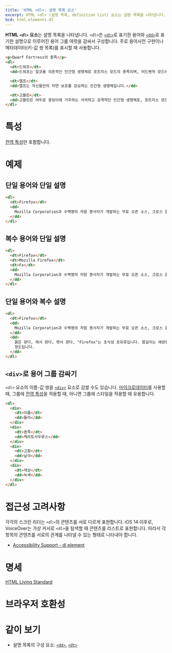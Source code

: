 ```yaml
---
title: 'HTML <dl>: 설명 목록 요소'
excerpt: HTML <dl> (설명 목록, definition list) 요소는 설명 목록을 나타냅니다.
bcd: html.elements.dl
---
```


**HTML `<dl>` 요소**는 설명 목록을 나타냅니다. `<dl>`은 [`<dt>`](./dt)로 표기한 용어와 [`<dd>`](./dd)로 표기한 설명으로 이루어진 용어 그룹 여럿을 감싸서 구성합니다. 주로 용어사전 구현이나 메타데이터(키-값 쌍 목록)를 표시할 때 사용합니다.

<HTMLDemo height={200}>

```html
<p>Dwarf Fortress의 종족</p>
<dl>
  <dt>드워프</dt>
  <dd>드워프는 알코올 의존적인 인간형 생명체로 포트리스 모드의 종족이며, 어드벤처 모드에서도 플레이할 수 있습니다.</dd>

  <dt>엘프</dt>
  <dd>엘프는 자신들만의 자연 보호를 강요하는 인간형 생명체입니다.</dd>

  <dt>고블린</dt>
  <dd>고블린은 어두운 웅덩이에 거주하는 사악하고 공격적인 인간형 생명체로, 포트리스 모드의 주요한 적입니다.</dd>
</dl>
```

</HTMLDemo>

# 특성

[전역 특성](/docs/Web/HTML/Global_attributes)만 포함합니다.

# 예제

## 단일 용어와 단일 설명

```html
<dl>
  <dt>Firefox</dt>
  <dd>
    Mozilla Corporation과 수백명의 자원 봉사자가 개발하는 무료 오픈 소스, 크로스 플랫폼, 그래픽 웹 브라우저입니다.
  </dd>
</dl>
```

## 복수 용어와 단일 설명

```html
<dl>
  <dt>Firefox</dt>
  <dt>Mozilla Firefox</dt>
  <dt>Fx</dt>
  <dd>
    Mozilla Corporation과 수백명의 자원 봉사자가 개발하는 무료 오픈 소스, 크로스 플랫폼, 그래픽 웹 브라우저입니다.
  </dd>
</dl>
```

## 단일 용어와 복수 설명

```html
<dl>
  <dt>Firefox</dt>
  <dd>
    Mozilla Corporation과 수백명의 자원 봉사자가 개발하는 무료 오픈 소스, 크로스 플랫폼, 그래픽 웹 브라우저입니다.
  </dd>
  <dd>
    붉은 판다, 레서 판다, 랫서 판다, "Firefox"는 초식성 포유류입니다. 몸길이는 애완용 고양이보다 약간 큰 60cm
    정도입니다.
  </dd>
</dl>
```

## `<div>`로 용어 그룹 감싸기

`<dl>` 요소의 이름-값 쌍을 [`<div>`](./div) 요소로 감쌀 수도 있습니다. [마이크로데이터](https://developer.mozilla.org/en-US/docs/Web/HTML/Microdata)를 사용할 때, 그룹에 [전역 특성](/docs/Web/HTML/Global_attributes)을 적용할 때, 아니면 그룹에 스타일을 적용할 때 유용합니다.

```html
<dl>
  <div>
    <dt>이름</dt>
    <dd>둘리</dd>
  </div>
  <div>
    <dt>종족</dt>
    <dd>케라토사우루스</dd>
  </div>
  <div>
    <dt>고향</dt>
    <dd>남극</dd>
  </div>
  <div>
    <dt>색상</dt>
    <dd>녹색</dd>
  </div>
</dl>
```

# 접근성 고려사항

각각의 스크린 리더는 `<dl>`의 콘텐츠를 서로 다르게 표현합니다. iOS 14 이후로, VoiceOver는 가상 커서로 `<dl>`을 탐색할 때 콘텐츠를 리스트로 표현합니다. 따라서 각 항목의 콘텐츠를 서로의 관계를 나타낼 수 있는 형태로 나타내야 합니다.

- [Accessibility Support - dl element](https://a11ysupport.io/tech/html/dl_element)

# 명세

[HTML Living Standard](https://html.spec.whatwg.org/multipage/semantics.html#the-dl-element)

# 브라우저 호환성

<BrowserCompat data={bcd} />

# 같이 보기

- 설명 목록의 구성 요소: [`<dd>`](./dd), [`<dt>`](./dt)
